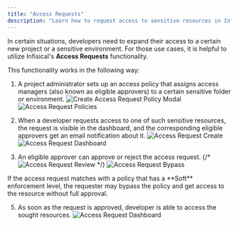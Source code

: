 ```yaml
---
title: "Access Requests"
description: "Learn how to request access to sensitive resources in Infisical."
---
```


In certain situations, developers need to expand their access to a certain new project or a sensitive environment. For those use cases, it is helpful to utilize Infisical's **Access Requests** functionality. 

This functionality works in the following way: 
1. A project administrator sets up an access policy that assigns access managers (also known as eligible approvers) to a certain sensitive folder or environment. 
![Create Access Request Policy Modal](/images/platform/access-controls/create-access-request-policy.png)
![Access Request Policies](/images/platform/access-controls/access-request-policies.png)

2. When a developer requests access to one of such sensitive resources, the request is visible in the dashboard, and the corresponding eligible approvers get an email notification about it.
![Access Request Create](/images/platform/access-controls/request-access.png)
![Access Request Dashboard](/images/platform/access-controls/access-requests-pending.png)

4. An eligible approver can approve or reject the access request.
{/* ![Access Request Review](/images/platform/access-controls/review-access-request.png) */}
![Access Request Bypass](/images/platform/access-controls/access-request-bypass.png)

<Info>
 If the access request matches with a policy that has a **Soft** enforcement level, the requester may bypass the policy and get access to the resource without full approval.
</Info>

5. As soon as the request is approved, developer is able to access the sought resources. 
![Access Request Dashboard](/images/platform/access-controls/access-requests-completed.png)

